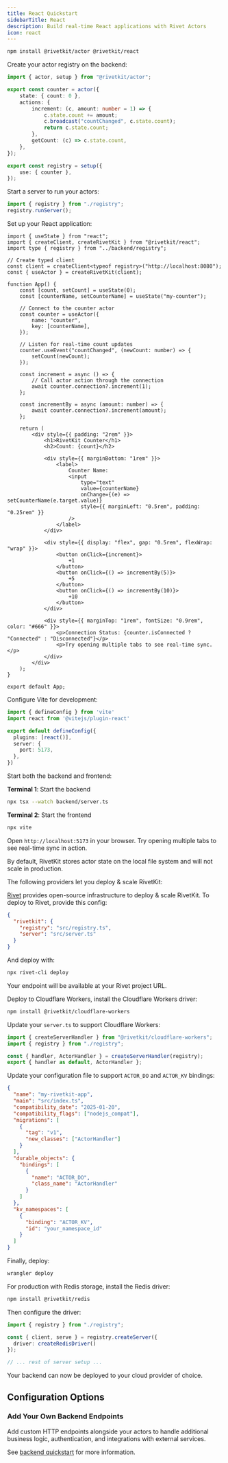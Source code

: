 ```yaml
---
title: React Quickstart  
sidebarTitle: React
description: Build real-time React applications with Rivet Actors
icon: react
---
```


<Steps>
<Step title="Install Dependencies">

```sh
npm install @rivetkit/actor @rivetkit/react
```

</Step>

<Step title="Create Backend Actor">

Create your actor registry on the backend:

```ts backend/registry.ts
import { actor, setup } from "@rivetkit/actor";

export const counter = actor({
	state: { count: 0 },
	actions: {
		increment: (c, amount: number = 1) => {
			c.state.count += amount;
			c.broadcast("countChanged", c.state.count);
			return c.state.count;
		},
		getCount: (c) => c.state.count,
	},
});

export const registry = setup({
	use: { counter },
});
```

</Step>

<Step title="Setup Backend Server">

Start a server to run your actors:

```ts backend/server.ts
import { registry } from "./registry";
registry.runServer();
```

</Step>

<Step title="Create React Frontend">

Set up your React application:

```tsx frontend/App.tsx
import { useState } from "react";
import { createClient, createRivetKit } from "@rivetkit/react";
import type { registry } from "../backend/registry";

// Create typed client
const client = createClient<typeof registry>("http://localhost:8080");
const { useActor } = createRivetKit(client);

function App() {
	const [count, setCount] = useState(0);
	const [counterName, setCounterName] = useState("my-counter");

	// Connect to the counter actor
	const counter = useActor({
		name: "counter",
		key: [counterName],
	});

	// Listen for real-time count updates
	counter.useEvent("countChanged", (newCount: number) => {
		setCount(newCount);
	});

	const increment = async () => {
		// Call actor action through the connection
		await counter.connection?.increment(1);
	};

	const incrementBy = async (amount: number) => {
		await counter.connection?.increment(amount);
	};

	return (
		<div style={{ padding: "2rem" }}>
			<h1>RivetKit Counter</h1>
			<h2>Count: {count}</h2>
			
			<div style={{ marginBottom: "1rem" }}>
				<label>
					Counter Name:
					<input
						type="text"
						value={counterName}
						onChange={(e) => setCounterName(e.target.value)}
						style={{ marginLeft: "0.5rem", padding: "0.25rem" }}
					/>
				</label>
			</div>

			<div style={{ display: "flex", gap: "0.5rem", flexWrap: "wrap" }}>
				<button onClick={increment}>
					+1
				</button>
				<button onClick={() => incrementBy(5)}>
					+5
				</button>
				<button onClick={() => incrementBy(10)}>
					+10
				</button>
			</div>

			<div style={{ marginTop: "1rem", fontSize: "0.9rem", color: "#666" }}>
				<p>Connection Status: {counter.isConnected ? "Connected" : "Disconnected"}</p>
				<p>Try opening multiple tabs to see real-time sync.</p>
			</div>
		</div>
	);
}

export default App;
```

</Step>

<Step title="Setup Vite Configuration">

Configure Vite for development:

```ts vite.config.ts
import { defineConfig } from 'vite'
import react from '@vitejs/plugin-react'

export default defineConfig({
  plugins: [react()],
  server: {
    port: 5173,
  },
})
```

</Step>

<Step title="Run Your Application">

Start both the backend and frontend:

**Terminal 1**: Start the backend

```sh Backend
npx tsx --watch backend/server.ts
```

**Terminal 2**: Start the frontend

```sh Frontend  
npx vite
```

Open `http://localhost:5173` in your browser. Try opening multiple tabs to see real-time sync in action.

</Step>

<Step title="Deploy">

By default, RivetKit stores actor state on the local file system and will not scale in production.

The following providers let you deploy & scale RivetKit:

<Tabs>

<Tab title="Rivet">

[Rivet](https://rivet.gg) provides open-source infrastructure to deploy & scale RivetKit. To deploy to Rivet, provide this config:

```json rivet.json
{
  "rivetkit": {
    "registry": "src/registry.ts",
    "server": "src/server.ts"
  }
}
```

And deploy with:

```sh
npx rivet-cli deploy
```

Your endpoint will be available at your Rivet project URL.

</Tab>

<Tab title="Cloudflare Workers">

Deploy to Cloudflare Workers, install the Cloudflare Workers driver:

```sh
npm install @rivetkit/cloudflare-workers
```

Update your `server.ts` to support Cloudflare Workers:

  ```ts server.ts
  import { createServerHandler } from "@rivetkit/cloudflare-workers";
  import { registry } from "./registry";

  const { handler, ActorHandler } = createServerHandler(registry);
  export { handler as default, ActorHandler };
  ```

Update your configuration file to support `ACTOR_DO` and `ACTOR_KV` bindings:

```json wrangler.json
{
  "name": "my-rivetkit-app",
  "main": "src/index.ts",
  "compatibility_date": "2025-01-20",
  "compatibility_flags": ["nodejs_compat"],
  "migrations": [
    {
      "tag": "v1",
      "new_classes": ["ActorHandler"]
    }
  ],
  "durable_objects": {
    "bindings": [
      {
        "name": "ACTOR_DO",
        "class_name": "ActorHandler"
      }
    ]
  },
  "kv_namespaces": [
    {
      "binding": "ACTOR_KV",
      "id": "your_namespace_id"
    }
  ]
}
```

Finally, deploy:

```sh
wrangler deploy
```

</Tab>

<Tab title="Redis">

For production with Redis storage, install the Redis driver:

```sh
npm install @rivetkit/redis
```

Then configure the driver:

```ts server.ts
import { registry } from "./registry";

const { client, serve } = registry.createServer({
  driver: createRedisDriver()
});

// ... rest of server setup ...
```

Your backend can now be deployed to your cloud provider of choice.

</Tab>

</Tabs>

</Step>

</Steps>

## Configuration Options

### Add Your Own Backend Endpoints

Add custom HTTP endpoints alongside your actors to handle additional business logic, authentication, and integrations with external services.

See [backend quickstart](/actors/quickstart-backend) for more information.

